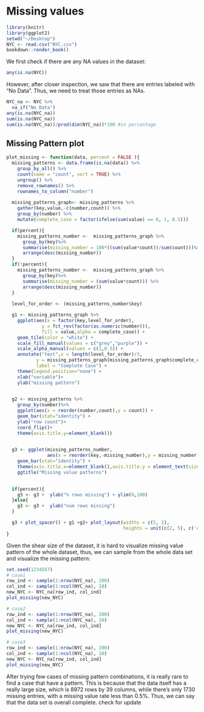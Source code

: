 # Missing values
```r
library(knitr)
library(ggplot2)
setwd("~/Desktop")
NYC <- read.csv("NYC.csv")
bookdown::render_book()
```
We first check if there are any NA values in the dataset:
```r
any(is.na(NYC))
```
However, after closer inspection, we saw that there are entries labeled with "No Data". Thus, we need to treat those entries as NAs.
```r
NYC_na <- NYC %>%
  na_if("No Data")
any(is.na(NYC_na))
sum(is.na(NYC_na))
sum(is.na(NYC_na))/prod(dim(NYC_na))*100 #in percentage
```
## Missing Pattern plot
```r
plot_missing <- function(data, percent = FALSE ){
  missing_patterns <- data.frame(is.na(data)) %>%
    group_by_all() %>%
    count(name = "count", sort = TRUE) %>%
    ungroup() %>%
    remove_rownames() %>%
    rownames_to_column("number") 
  
  missing_patterns_graph<- missing_patterns %>%
    gather(key,value,-c(number,count)) %>%
    group_by(number) %>%
    mutate(complete_case = factor(ifelse(sum(value) == 0, 1, 0.5)))

  if(percent){
    missing_patterns_number <-  missing_patterns_graph %>% 
      group_by(key)%>%
      summarise(missing_number = 100*((sum(value*count))/sum(count)))%>%
      arrange(desc(missing_number)) 
  }
  if(!percent){
    missing_patterns_number <-  missing_patterns_graph %>% 
      group_by(key)%>%
      summarise(missing_number = (sum(value*count))) %>%
      arrange(desc(missing_number))
  }
  
  level_for_order <- (missing_patterns_number$key)

  g1 <- missing_patterns_graph %>%
    ggplot(aes(x = factor(key,level_for_order), 
             y = fct_rev(factor(as.numeric(number))),
             fill = value,alpha = complete_case)) +
    geom_tile(color = "white") + 
    scale_fill_manual(values = c("grey","purple")) +
    scale_alpha_manual(values = c(1,0.5)) +
    annotate("text",x = length(level_for_order)/3,
           y = missing_patterns_graph[missing_patterns_graph$complete_case == 1,]$number,
           label = "Complete Case") +
    theme(legend.position="none") +
    xlab("variable")+
    ylab("missing pattern")

   
  g2 <- missing_patterns %>% 
    group_by(number)%>%
    ggplot(aes(x = reorder(number,count),y = count)) +
    geom_bar(stat="identity") + 
    ylab("row count")+
    coord_flip()+
    theme(axis.title.y=element_blank()) 
 

  g3 <- ggplot(missing_patterns_number,
               aes(x = reorder(key,-missing_number),y = missing_number)) +
    geom_bar(stat="identity") +
    theme(axis.title.x=element_blank(),axis.title.y = element_text(size = 8)) +
    ggtitle("Missing value patterns")

  
  if(percent){
    g3 <- g3 +  ylab("% rows missing") + ylim(0,100)
  }else{
    g3 <- g3 +  ylab("num rows missing")
  }

  g3 + plot_spacer() + g1 +g2+ plot_layout(widths = c(5, 2), 
                                           heights = unit(c(2, 5), c('cm', 'null')))
}
```
Given the shear size of the dataset, it is hard to visualize missing value pattern of the whole dataset, thus, we can sample from the whole data set and visualize the missing pattern:
```r
set.seed(1234567)
# case1
row_ind <- sample(1:nrow(NYC_na), 200)
col_ind <- sample(1:ncol(NYC_na), 10)
new_NYC <- NYC_na[row_ind, col_ind]
plot_missing(new_NYC)

# case2
row_ind <- sample(1:nrow(NYC_na), 200)
col_ind <- sample(1:ncol(NYC_na), 10)
new_NYC <- NYC_na[row_ind, col_ind]
plot_missing(new_NYC)

# case3
row_ind <- sample(1:nrow(NYC_na), 200)
col_ind <- sample(1:ncol(NYC_na), 10)
new_NYC <- NYC_na[row_ind, col_ind]
plot_missing(new_NYC)
```
After trying few cases of missing pattern combinations, it is really rare to find a case that have a pattern. This is because that the data itself has a really large size, which is 8972 rows by 39 columns, while there's only 1730 missing entries, with a missing value rate less than 0.5%. Thus, we can say that the data set is overall complete.
check for update

